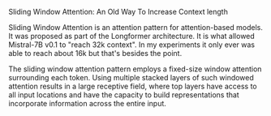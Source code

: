 Sliding Window Attention: An Old Way To Increase Context length

Sliding Window Attention is an attention pattern for attention-based models. It was proposed as part of the Longformer architecture. It is what allowed Mistral-7B v0.1 to "reach 32k context". In my experiments it only ever was able to reach about 16k but that's besides the point.

The sliding window attention pattern employs a fixed-size window attention surrounding each token. Using multiple stacked layers of such windowed attention results in a large receptive field, where top layers have access to all input locations and have the capacity to build representations that incorporate information across the entire input. 